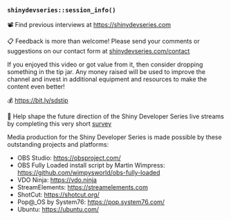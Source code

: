 ### `shinydevseries::session_info()`

📽 Find previous interviews at <https://shinydevseries.com>

📋 Feedback is more than welcome! Please send your comments or suggestions on our contact form at [shinydevseries.com/contact](https://shinydevseries.com/contact)

If you enjoyed this video or got value from it, then consider dropping something in the tip jar. Any money raised will be used to improve the channel and invest in additional equipment and resources to make the content even better!

💰 <https://bit.ly/sdstip>

📨 Help shape the future direction of the Shiny Developer Series live streams by completing this very short [survey](https://forms.gle/wuveHJWZLjuzBQaC7)

Media production for the Shiny Developer Series is made possible by these outstanding projects and platforms:

* OBS Studio: <https://obsproject.com/>
* OBS Fully Loaded install script by Martin Wimpress: <https://github.com/wimpysworld/obs-fully-loaded>
* VDO Ninja: <https://vdo.ninja>
* StreamElements: <https://streamelements.com>
* ShotCut: <https://shotcut.org/>
* Pop@_OS by System76: <https://pop.system76.com/>
* Ubuntu: <https://ubuntu.com/>
